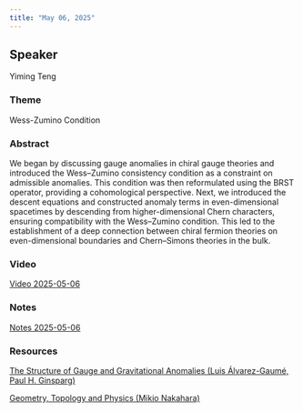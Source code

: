 ```yaml
---
title: "May 06, 2025"
---
```


## Speaker
Yiming Teng

### Theme
Wess-Zumino Condition 

### Abstract
We began by discussing gauge anomalies in chiral gauge theories and introduced the Wess–Zumino consistency condition as a constraint on admissible anomalies. This condition was then reformulated using the BRST operator, providing a cohomological perspective. Next, we introduced the descent equations and constructed anomaly terms in even-dimensional spacetimes by descending from higher-dimensional Chern characters, ensuring compatibility with the Wess–Zumino condition. This led to the establishment of a deep connection between chiral fermion theories on even-dimensional boundaries and Chern–Simons theories in the bulk.

### Video  
[Video 2025-05-06](https://drive.google.com/file/d/1AFW39TjtSB9vfV2sQGAmt9oko9YoKJGT/view?usp=sharing)

### Notes  
[Notes 2025-05-06](https://drive.google.com/file/d/1VwHJUzbNwJHgM4D3sVbUCpepw_UpLdo3/view?usp=sharing)

### Resources  
[The Structure of Gauge and Gravitational Anomalies (Luis Álvarez-Gaumé, Paul H. Ginsparg)](https://drive.google.com/file/d/1M799AKMq4QRIl1FmXDGCUIhiouesn8so/view?usp=sharing)

[Geometry, Topology and Physics (Mikio Nakahara)](https://drive.google.com/file/d/1-XJrvkCVIJo_UR3owfaBq7VdKIWBWRCc/view?usp=sharing)
